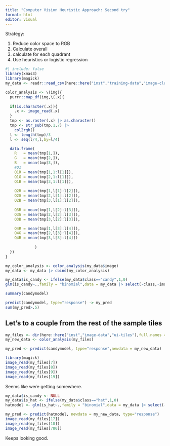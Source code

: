 ```yaml
---
title: "Computer Vision Heuristic Approach: Second try"
format: html
editor: visual
---
```



Strategy: 

1.  Reduce color space to RGB
2.  Calculate overall 
3.  calculate for each quadrant
4.  Use heuristics or logistic regression

```r
#| include: false
library(xmas3)
library(magick)
my_data <- readr::read_csv(here::here("inst","training-data","image-classification.csv"))
```


```r
color_analysis <- \(img){
  purrr::map_df(img,\(.x){
    
  if(is.character(.x)){
    .x <- image_read(.x)
  }
  tmp <- as.raster(.x) |> as.character()
  tmp <- str_sub(tmp,1,7) |> 
    col2rgb()
  l <- length(tmp)/3
  l <- seq(l/4,l,by=l/4)

  data.frame(
    R   = mean(tmp[1,]),
    G   = mean(tmp[2,]),
    B   = mean(tmp[3,]),
    #Q1
    Q1R = mean(tmp[1,1:l[1]]), 
    Q1G = mean(tmp[2,1:l[1]]), 
    Q1B = mean(tmp[3,1:l[1]]), 
    
    Q2R = mean(tmp[1,l[1]:l[2]]), 
    Q2G = mean(tmp[2,l[1]:l[2]]), 
    Q2B = mean(tmp[3,l[1]:l[2]]),
    
    Q3R = mean(tmp[1,l[2]:l[3]]), 
    Q3G = mean(tmp[2,l[2]:l[3]]), 
    Q3B = mean(tmp[3,l[2]:l[3]]), 

    Q4R = mean(tmp[1,l[3]:l[4]]), 
    Q4G = mean(tmp[2,l[3]:l[4]]), 
    Q4B = mean(tmp[3,l[3]:l[4]]) 
 
             )
  })
}
```


```r
my_color_analysis <- color_analysis(my_data$image)
my_data <- my_data |> cbind(my_color_analysis)

my_data$is_candy <- ifelse(my_data$class=="candy",1,0)
glm(is_candy~.,family = "binomial",data = my_data |> select(-class,-image,-time)) -> candymodel


```

```r
summary(candymodel)
```

```r
predict(candymodel, type="response") -> my_pred
sum(my_pred>.5)
```

## Let's to a couple from the rest of the sample tiles

```r
my_files <- dir(here::here("inst","image-data","ui-tiles"),full.names = TRUE)
my_new_data <- color_analysis(my_files)
```

```r
my_pred <- predict(candymodel, type="response",newdata = my_new_data)

```

```r
library(magick)
image_read(my_files[7])
image_read(my_files[8])
image_read(my_files[9])
image_read(my_files[19])
```
Seems like weŕe getting somewhere.

```r
my_data$is_candy <- NULL
my_data$is_hat <- ifelse(my_data$class=="hat",1,0)
hatmodel <- glm(is_hat~.,family = "binomial",data = my_data |> select(-class,-image,-time))
```

```r
my_pred <- predict(hatmodel, newdata = my_new_data, type="response")
image_read(my_files[17])
image_read(my_files[18])
image_read(my_files[780])
```

Keeps looking good.